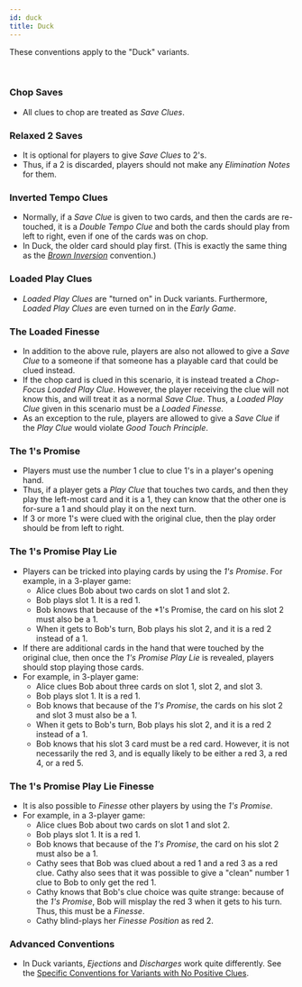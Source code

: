 ```yaml
---
id: duck
title: Duck
---
```


These conventions apply to the "Duck" variants.

<br />

### Chop Saves

- All clues to chop are treated as _Save Clues_.

### Relaxed 2 Saves

- It is optional for players to give _Save Clues_ to 2's.
- Thus, if a 2 is discarded, players should not make any _Elimination Notes_ for them.

### Inverted Tempo Clues

- Normally, if a _Save Clue_ is given to two cards, and then the cards are re-touched, it is a _Double Tempo Clue_ and both the cards should play from left to right, even if one of the cards was on chop.
- In Duck, the older card should play first. (This is exactly the same thing as the _[Brown Inversion](brown.mdx#brown-tempo-clue-inversion)_ convention.)

### Loaded Play Clues

- _Loaded Play Clues_ are "turned on" in Duck variants. Furthermore, _Loaded Play Clues_ are even turned on in the _Early Game_.

### The Loaded Finesse

- In addition to the above rule, players are also not allowed to give a _Save Clue_ to a someone if that someone has a playable card that could be clued instead.
- If the chop card is clued in this scenario, it is instead treated a _Chop-Focus Loaded Play Clue_. However, the player receiving the clue will not know this, and will treat it as a normal _Save Clue_. Thus, a _Loaded Play Clue_ given in this scenario must be a _Loaded Finesse_.
- As an exception to the rule, players are allowed to give a _Save Clue_ if the _Play Clue_ would violate _Good Touch Principle_.

### The 1's Promise

- Players must use the number 1 clue to clue 1's in a player's opening hand.
- Thus, if a player gets a _Play Clue_ that touches two cards, and then they play the left-most card and it is a 1, they can know that the other one is for-sure a 1 and should play it on the next turn.
- If 3 or more 1's were clued with the original clue, then the play order should be from left to right.

### The 1's Promise Play Lie

- Players can be tricked into playing cards by using the _1's Promise_. For example, in a 3-player game:
  - Alice clues Bob about two cards on slot 1 and slot 2.
  - Bob plays slot 1. It is a red 1.
  - Bob knows that because of the \*1's Promise, the card on his slot 2 must also be a 1.
  - When it gets to Bob's turn, Bob plays his slot 2, and it is a red 2 instead of a 1.
- If there are additional cards in the hand that were touched by the original clue, then once the _1's Promise Play Lie_ is revealed, players should stop playing those cards.
- For example, in 3-player game:
  - Alice clues Bob about three cards on slot 1, slot 2, and slot 3.
  - Bob plays slot 1. It is a red 1.
  - Bob knows that because of the _1's Promise_, the cards on his slot 2 and slot 3 must also be a 1.
  - When it gets to Bob's turn, Bob plays his slot 2, and it is a red 2 instead of a 1.
  - Bob knows that his slot 3 card must be a red card. However, it is not necessarily the red 3, and is equally likely to be either a red 3, a red 4, or a red 5.

### The 1's Promise Play Lie Finesse

- It is also possible to _Finesse_ other players by using the _1's Promise_.
- For example, in a 3-player game:
  - Alice clues Bob about two cards on slot 1 and slot 2.
  - Bob plays slot 1. It is a red 1.
  - Bob knows that because of the _1's Promise_, the card on his slot 2 must also be a 1.
  - Cathy sees that Bob was clued about a red 1 and a red 3 as a red clue. Cathy also sees that it was possible to give a "clean" number 1 clue to Bob to only get the red 1.
  - Cathy knows that Bob's clue choice was quite strange: because of the _1's Promise_, Bob will misplay the red 3 when it gets to his turn. Thus, this must be a _Finesse_.
  - Cathy blind-plays her _Finesse Position_ as red 2.

### Advanced Conventions

- In Duck variants, _Ejections_ and _Discharges_ work quite differently. See the [Specific Conventions for Variants with No Positive Clues](no-positive-clues.mdx).
